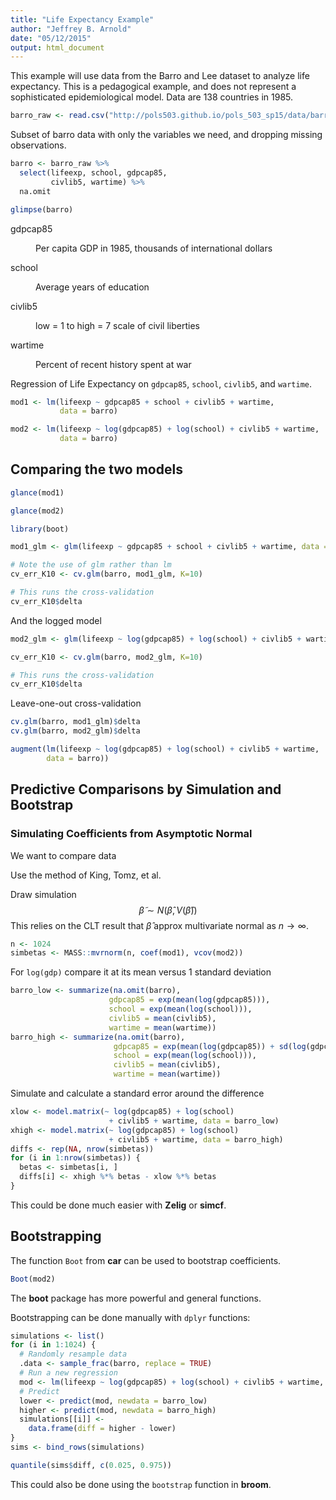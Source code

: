 ```yaml
---
title: "Life Expectancy Example"
author: "Jeffrey B. Arnold"
date: "05/12/2015"
output: html_document
---
```


This example will use data from the Barro and Lee dataset to analyze 
life expectancy. 
This is a pedagogical example, and does not represent a sophisticated epidemiological model.
Data are 138 countries in 1985.

```r
barro_raw <- read.csv("http://pols503.github.io/pols_503_sp15/data/barro.csv")
```

Subset of barro data with only the variables we need, and dropping missing observations.
```r
barro <- barro_raw %>%
  select(lifeexp, school, gdpcap85,
         civlib5, wartime) %>%
  na.omit

glimpse(barro)
```

gdpcap85

:   Per capita GDP in 1985, thousands of international dollars

school

:   Average years of education

civlib5

:   low = 1 to high = 7 scale of civil liberties

wartime

:   Percent of recent history spent at war


Regression of Life Expectancy on `gdpcap85`, `school`, `civlib5`, and `wartime`.

```r
mod1 <- lm(lifeexp ~ gdpcap85 + school + civlib5 + wartime,
           data = barro)
```

```r
mod2 <- lm(lifeexp ~ log(gdpcap85) + log(school) + civlib5 + wartime,
           data = barro)
```

## Comparing the two models

```r
glance(mod1)
```

```r
glance(mod2)
```

```r
library(boot)

mod1_glm <- glm(lifeexp ~ gdpcap85 + school + civlib5 + wartime, data = barro, na.action="na.omit")

# Note the use of glm rather than lm
cv_err_K10 <- cv.glm(barro, mod1_glm, K=10)

# This runs the cross-validation
cv_err_K10$delta

```
And the logged model
```r
mod2_glm <- glm(lifeexp ~ log(gdpcap85) + log(school) + civlib5 + wartime, data = barro, na.action = "na.omit")

cv_err_K10 <- cv.glm(barro, mod2_glm, K=10)

# This runs the cross-validation
cv_err_K10$delta
```

Leave-one-out cross-validation
```r
cv.glm(barro, mod1_glm)$delta
cv.glm(barro, mod2_glm)$delta

```

```r
augment(lm(lifeexp ~ log(gdpcap85) + log(school) + civlib5 + wartime,
        data = barro))
```


## Predictive Comparisons by Simulation and Bootstrap

### Simulating Coefficients from Asymptotic Normal

We want to compare data 

Use the method of King, Tomz, et al.

Draw simulation
$$
\tilde\beta \sim N(\hat\beta, V(\hat\beta))
$$
This relies on the CLT result that $\hat\beta$ approx multivariate normal as $n \to \infty$.
```r
n <- 1024
simbetas <- MASS::mvrnorm(n, coef(mod1), vcov(mod2))
```

For `log(gdp)` compare it at its mean versus 1 standard deviation
```r
barro_low <- summarize(na.omit(barro),
                      gdpcap85 = exp(mean(log(gdpcap85))),
                      school = exp(mean(log(school))),
                      civlib5 = mean(civlib5),
                      wartime = mean(wartime))
barro_high <- summarize(na.omit(barro),
                       gdpcap85 = exp(mean(log(gdpcap85)) + sd(log(gdpcap85))),
                       school = exp(mean(log(school))),
                       civlib5 = mean(civlib5),
                       wartime = mean(wartime))
```



Simulate and calculate a standard error around the difference
```r
xlow <- model.matrix(~ log(gdpcap85) + log(school)
                      + civlib5 + wartime, data = barro_low)
xhigh <- model.matrix(~ log(gdpcap85) + log(school)
                      + civlib5 + wartime, data = barro_high)
diffs <- rep(NA, nrow(simbetas))
for (i in 1:nrow(simbetas)) {
  betas <- simbetas[i, ]
  diffs[i] <- xhigh %*% betas - xlow %*% betas
}

```

This could be done much easier with **Zelig** or **simcf**.

## Bootstrapping

The function `Boot` from **car** can be used to bootstrap coefficients.
```r
Boot(mod2)
```

The **boot** package has more powerful and general functions.

Bootstrapping can be done manually with `dplyr` functions:
```r
simulations <- list()
for (i in 1:1024) {
  # Randomly resample data
  .data <- sample_frac(barro, replace = TRUE)
  # Run a new regression
  mod <- lm(lifeexp ~ log(gdpcap85) + log(school) + civlib5 + wartime, data = .data)
  # Predict
  lower <- predict(mod, newdata = barro_low)
  higher <- predict(mod, newdata = barro_high)
  simulations[[i]] <-
    data.frame(diff = higher - lower)
}
sims <- bind_rows(simulations)

quantile(sims$diff, c(0.025, 0.975))
```

This could also be done using the `bootstrap` function in **broom**.


